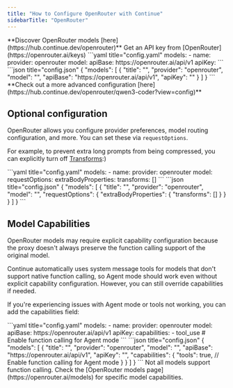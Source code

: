 ```yaml
---
title: "How to Configure OpenRouter with Continue"
sidebarTitle: "OpenRouter"
---
```


<Tip>
  **Discover OpenRouter models [here](https://hub.continue.dev/openrouter)**
</Tip>

<Info>
  Get an API key from [OpenRouter](https://openrouter.ai/keys)
</Info>

<Tabs>
  <Tab title="YAML">
  ```yaml title="config.yaml"
  models:
    - name: <MODEL_NAME>
      provider: openrouter
      model: <MODEL_ID>
      apiBase: https://openrouter.ai/api/v1
      apiKey: <YOUR_OPEN_ROUTER_API_KEY>
  ```
  </Tab>
  <Tab title="JSON (Deprecated)">
  ```json title="config.json"
  {
    "models": [
      {
        "title": "<MODEL_NAME>",
        "provider": "openrouter",
        "model": "<MODEL_ID>",
        "apiBase": "https://openrouter.ai/api/v1",
        "apiKey": "<YOUR_OPEN_ROUTER_API_KEY>"
      }
    ]
  }
  ```
  </Tab>
</Tabs>

<Info>
  **Check out a more advanced configuration [here](https://hub.continue.dev/openrouter/qwen3-coder?view=config)**
</Info>

## Optional configuration

OpenRouter allows you configure provider preferences, model routing configuration, and more. You can set these via `requestOptions`.

For example, to prevent extra long prompts from being compressed, you can explicitly turn off [Transforms](https://openrouter.ai/docs/features/message-transforms):)

<Tabs>
  <Tab title="YAML">
  ```yaml title="config.yaml"
  models:
    - name: <MODEL_NAME>
      provider: openrouter
      model: <MODEL_ID>
      requestOptions:
        extraBodyProperties:
          transforms: []
  ```
  </Tab>
  <Tab title="JSON (Deprecated)">
  ```json title="config.json"
  {
    "models": [
      {
        "title": "<MODEL_NAME>",
        "provider": "openrouter",
        "model": "<MODEL_ID>",
        "requestOptions": {
          "extraBodyProperties": {
            "transforms": []
          }
        }
      }
    ]
  }
  ```
  </Tab>
</Tabs>

## Model Capabilities

OpenRouter models may require explicit capability configuration because the proxy doesn't always preserve the function calling support of the original model. 

<Info>
  Continue automatically uses system message tools for models that don't support
  native function calling, so Agent mode should work even without explicit
  capability configuration. However, you can still override capabilities if
  needed.
</Info>

If you're experiencing issues with Agent mode or tools not working, you can add the capabilities field:

<Tabs>
  <Tab title="YAML">
  ```yaml title="config.yaml"
  models:
    - name: <MODEL_NAME>
      provider: openrouter
      model: <MODEL_ID>
      apiBase: https://openrouter.ai/api/v1
      apiKey: <YOUR_OPEN_ROUTER_API_KEY>
      capabilities:
        - tool_use      # Enable function calling for Agent mode
  ```
  </Tab>
  <Tab title="JSON (Deprecated)">
  ```json title="config.json"
  {
    "models": [
      {
        "title": "<MODEL_NAME>",
        "provider": "openrouter",
        "model": "<MODEL_ID>",
        "apiBase": "https://openrouter.ai/api/v1",
        "apiKey": "<YOUR_OPEN_ROUTER_API_KEY>",
        "capabilities": {
          "tools": true, // Enable function calling for Agent mode
        }
      }
    ]
  }
  ```
  </Tab>
</Tabs>

<Note>
  Not all models support function calling. Check the [OpenRouter models page](https://openrouter.ai/models) for specific model capabilities.
</Note>
